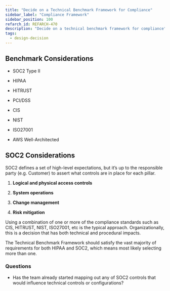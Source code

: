 ```yaml
---
title: "Decide on a Technical Benchmark Framework for Compliance"
sidebar_label: "Compliance Framework"
sidebar_position: 100
refarch_id: REFARCH-470
description: "Decide on a technical benchmark framework for compliance"
tags:
  - design-decision
---
```



## Benchmark Considerations

- SOC2 Type II

- HIPAA

- HITRUST

- PCI/DSS

- CIS

- NIST

- ISO27001

- AWS Well-Architected

## SOC2 Considerations

SOC2 defines a set of high-level expectations, but it’s up to the responsible party (e.g. Customer) to assert what controls are in place for each pillar.

1. **Logical and physical access controls**

2. **System operations**

3. **Change management**

4. **Risk mitigation**

Using a combination of one or more of the compliance standards such as CIS, HITRUST, NIST, ISO27001, etc is the typical approach. Organizationally, this is a decision that has both technical and procedural impacts.

The Technical Benchmark Framework should satisfy the vast majority of requirements for both HIPAA and SOC2, which means most likely selecting more than one.

### Questions

- Has the team already started mapping out any of SOC2 controls that would influence technical controls or configurations?
